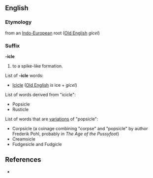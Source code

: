==English==
===Etymology===
from an [[Indo-European]] root ([[Old English language|Old English]] ''gicel'')

===Suffix===
'''-icle'''

# to a spike-like formation.

List of '''-icle''' words:

*[[Icicle]] ([[Old English language|Old English]] ''is'' ice + ''gicel'')

List of words derived from "icicle":

*Popsicle
*Rusticle

List of words that are [[variations]] of "popsicle":

*Corpsicle (a coinage combining "corpse" and "popsicle" by author Frederik Pohl, probably in ''The Age of the Pussyfoot'')
*Creamsicle
*Fudgesicle and Fudgicle

== References ==
* {{web reference|date=February 13|year=2005|
URL=http://technovelgy.com./ct/content.asp?Bnum=321|
title=Corpsicle by Larry Niven from A World Out of Time|
work=Technovelgy.com}}
